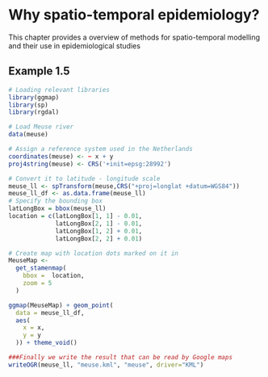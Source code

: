 # Why spatio-temporal epidemiology? {#why}

This chapter provides a overview of methods for spatio-temporal modelling and their use in epidemiological studies 


## Example 1.5 {-}

```r
# Loading relevant libraries
library(ggmap)
library(sp)
library(rgdal)

# Load Meuse river 
data(meuse)

```


```r

# Assign a reference system used in the Netherlands
coordinates(meuse) <- ~ x + y
proj4string(meuse) <- CRS('+init=epsg:28992') 

# Convert it to latitude - longitude scale
meuse_ll <- spTransform(meuse,CRS("+proj=longlat +datum=WGS84"))
meuse_ll_df <- as.data.frame(meuse_ll)
# Specify the bounding box 
latLongBox = bbox(meuse_ll)
location = c(latLongBox[1, 1] - 0.01,
             latLongBox[2, 1] - 0.01,
             latLongBox[1, 2] + 0.01,
             latLongBox[2, 2] + 0.01)

# Create map with location dots marked on it in
MeuseMap <-
  get_stamenmap(
    bbox =  location,
    zoom = 5
  )

ggmap(MeuseMap) + geom_point(
  data = meuse_ll_df,
  aes(
    x = x,
    y = y
  )) + theme_void()


```
```r
###Finally we write the result that can be read by Google maps
writeOGR(meuse_ll, "meuse.kml", "meuse", driver="KML")

```

